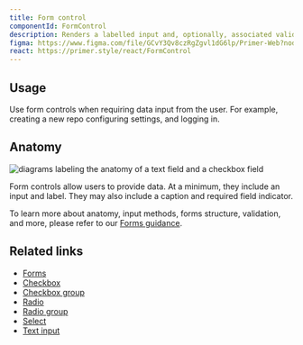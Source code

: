 ```yaml
---
title: Form control
componentId: FormControl
description: Renders a labelled input and, optionally, associated validation text and/or hint text.
figma: https://www.figma.com/file/GCvY3Qv8czRgZgvl1dG6lp/Primer-Web?node-id=142%3A595
react: https://primer.style/react/FormControl
---
```


## Usage

Use form controls when requiring data input from the user. For example, creating a new repo configuring settings, and logging in.

## Anatomy

![diagrams labeling the anatomy of a text field and a checkbox field](https://user-images.githubusercontent.com/2313998/171692166-43d45c4b-509a-4f68-9e8b-1577658b493e.png)

Form controls allow users to provide data. At a minimum, they include an input and label. They may also include a caption and required field indicator. 

To learn more about anatomy, input methods, forms structure, validation, and more, please refer to our [Forms guidance](/ui-patterns/forms).

## Related links

- [Forms](/ui-patterns/forms)
- [Checkbox]()
- [Checkbox group]()
- [Radio]()
- [Radio group]()
- [Select]()
- [Text input]()